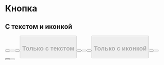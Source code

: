 
<Meta title="Кнопки/Кнопка" component={Button} />

# Кнопка

<ArgsTable of={Button} />

## C текстом и иконкой

<Canvas>
  <Story name="C текстом и иконкой">
    <View width={['100%', 200]}>
      <View padding={8}>
        <Button color="white" text="Жми" icon="check-in-circle" />
      </View>
      <View padding={8}>
        <Button color="white" text="Жди" icon="cross-in-circle" disabled />
      </View>
      <View padding={8}>
        <Button color="orange" text="Жми" icon="check-in-circle" />
      </View>
      <View padding={8}>
        <Button color="orange" text="Жди" icon="cross-in-circle" disabled />
      </View>
    </View>
  </Story>
</Canvas>

## Только с текстом

<Canvas>
  <Story name="Только с текстом">
    <View width={['100%', 200]}>
      <View padding={8}>
        <Button color="white" text="Жми" />
      </View>
      <View padding={8}>
        <Button color="white" text="Жди" disabled />
      </View>
      <View padding={8}>
        <Button color="orange" text="Жми" />
      </View>
      <View padding={8}>
        <Button color="orange" text="Жди" disabled />
      </View>
    </View>
  </Story>
</Canvas>

## Только с иконкой

<Canvas>
  <Story name="Только с иконкой">
    <View width={['100%', 200]}>
      <View padding={8}>
        <Button color="white" icon="check-in-circle" />
      </View>
      <View padding={8}>
        <Button color="white" icon="cross-in-circle" disabled />
      </View>
      <View padding={8}>
        <Button color="orange" icon="check-in-circle" />
      </View>
      <View padding={8}>
        <Button color="orange" icon="cross-in-circle" disabled />
      </View>
    </View>
  </Story>
</Canvas>
